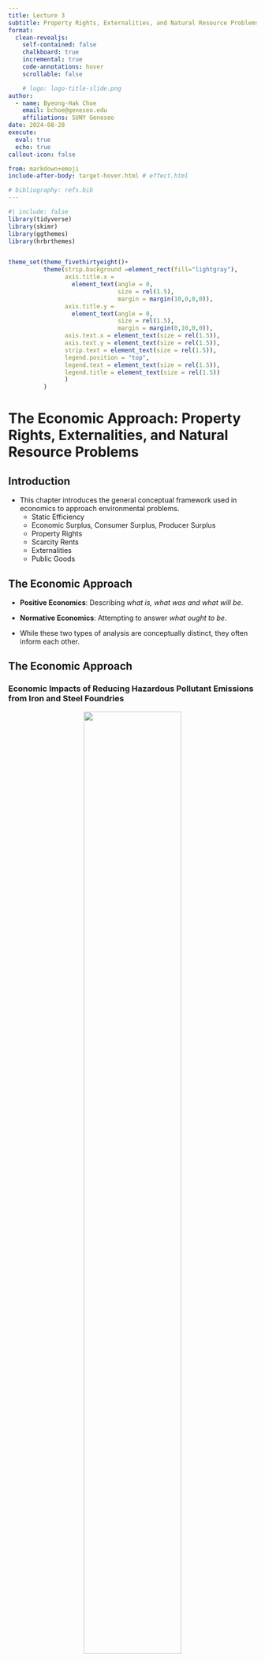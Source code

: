 ```yaml
---
title: Lecture 3
subtitle: Property Rights, Externalities, and Natural Resource Problems
format:
  clean-revealjs:
    self-contained: false
    chalkboard: true
    incremental: true
    code-annotations: hover
    scrollable: false

    # logo: logo-title-slide.png
author:
  - name: Byeong-Hak Choe
    email: bchoe@geneseo.edu
    affiliations: SUNY Geneseo
date: 2024-08-28
execute: 
  eval: true
  echo: true
callout-icon: false

from: markdown+emoji
include-after-body: target-hover.html # effect.html

# bibliography: refs.bib
---
```



```r
#| include: false
library(tidyverse)
library(skimr)
library(ggthemes)
library(hrbrthemes)


theme_set(theme_fivethirtyeight()+
          theme(strip.background =element_rect(fill="lightgray"),
                axis.title.x = 
                  element_text(angle = 0,
                               size = rel(1.5),
                               margin = margin(10,0,0,0)),
                axis.title.y = 
                  element_text(angle = 0,
                               size = rel(1.5),
                               margin = margin(0,10,0,0)),
                axis.text.x = element_text(size = rel(1.5)),
                axis.text.y = element_text(size = rel(1.5)),
                strip.text = element_text(size = rel(1.5)),
                legend.position = "top",
                legend.text = element_text(size = rel(1.5)),
                legend.title = element_text(size = rel(1.5))
                )
          )
```




# The Economic Approach: Property Rights, Externalities, and Natural Resource Problems {background-color="#1c4982"}


## Introduction

- This chapter introduces the general conceptual framework used in economics to approach environmental problems.
  - Static Efficiency
  - Economic Surplus, Consumer Surplus, Producer Surplus
  - Property Rights
  - Scarcity Rents
  - Externalities
  - Public Goods



## The Economic Approach

- **Positive Economics**: Describing *what is, what was and what will be*.

- **Normative Economics**: Attempting to answer *what ought to be*.

- While these two types of analysis are conceptually distinct, they often inform each other. 


## The Economic Approach
### Economic Impacts of Reducing Hazardous Pollutant Emissions from Iron and Steel Foundries

<div style="text-align: center; width: 80%; margin: auto;">
  <img src="https://bcdanl.github.io/lec_figs/iron-steel-polution.png" style="width: 70%; margin-bottom: -20px;">
  <p style="font-weight: bold;"></p>
</div>

- The U.S. Environmental Protection Agency (EPA) developed a "control technology standard" to reduce hazardous air pollutant emissions from iron and steel foundries.

- How large would the impacts of the standard on production cost at affected facilities?



## The Economic Approach
### Economic Impacts of Reducing Hazardous Pollutant Emissions from Iron and Steel Foundries

- The rule would increase production costs by $21.73 million annually for existing sources.

- The analysis projected small price increases: 0.1% for iron castings and 0.05% for steel castings.

- Iron foundries using cupola furnaces and consumers of iron foundry products would experience the primary impact.

- The analysis showed the impacts were below the $100 million threshold, avoiding the need for an extensive review by the Office of Management and Budget.

- The findings helped reduce opposition by demonstrating the minimal expected economic impacts.



<!-- - The positive analysis helped shape a more informed and efficient policy decision by providing a clear picture of the economic consequences without dictating whether the policy should or should not be implemented.  -->

<!-- This demonstrates that even though positive analysis doesn’t directly address the desirability of a policy, it is instrumental in the overall decision-making process by clarifying the likely outcomes of different actions. -->


## Economic Efficiency
### Static Efficiency
$$
\text{(Economic Surplus)} \,=\, \text{(Consumer Surplus)} \,+\, \text{(Producer Surplus)}
$$

- An allocation of resources satisfies the **static efficiency** criterion if the economic surplus derived from those resources is maximized by that allocation.




## Economic Efficiency
### Consumer Surplus (CS)



:::: {.columns}

::: {.column width="60%"}
<div style="text-align: center; width: 100%; margin: auto;">
  <img src="https://bcdanl.github.io/lec_figs/tl-fig2-1.png" style="width: 100%; margin-bottom: -20px;">
  <p style="font-weight: bold;"></p>
</div>

:::

::: {.column width="40%"}

- CS is the value that consumers receive from an allocation minus what it costs them.
  
- CS is measured as the area under the demand curve minus the consumer’s cost.
  - Why?

:::
::::





## Economic Efficiency
### Producer Surplus (PS)



:::: {.columns}

::: {.column width="60%"}
<div style="text-align: center; width: 100%; margin: auto;">
  <img src="https://bcdanl.github.io/lec_figs/tl-fig2-2.png" style="width: 100%; margin-bottom: -20px;">
  <p style="font-weight: bold;"></p>
</div>

:::

::: {.column width="40%"}

- PS is the difference between the amount that a seller receives minus what the seller would be willing to accept for the good

- PS is the area under the price line that lies above the supply curve.
  - Why?

:::
::::





## Economic Efficiency
### Review on MC/MB curves


:::: {.panel-tabset}



## MB and Demand
- In a perfectly competitive market, a marginal benefit ($MB$) curve is essentially synonymous with a demand curve.
  - Each point on the demand curve represents the maximum price a consumer is willing to pay for a specific quantity of the good. 
  - This willingness to pay is directly related to the $MB$ of the next unit of the good.
  - Consumers are willing to buy an additional unit of a good only if the $MB$ of that unit is greater than or equal to its price.
  - The $MB$ curve shows how many units consumers are willing to purchase at each price, which is the *demand* curve.


## MC and Supply
- In a perfectly competitive market, a firm's marginal cost ($MC$) curve can be thought of as its supply curve:
  - $MC$ is a cost of producing one more unit of a good.
  - Firms aim to maximize profit by producing where $MC$ equals marginal revenue ($MR$). 
  - The market price ($P$) that a firm can charge for its product is determined by the market and is equal to its $MR$.
  - Therefore, the firms produce the quantity where $MC$ equals $P$.
    - The $MC$ curve directly determines how much the firms will *supply* at any given price. 

::::


## Property Rights
### Property Rights and Efficient Market Allocations

- **Property rights** refers to a bundle of entitlements defining the owner’s rights, privileges, and limitations for use of the resource.
  - Can be vested in individuals, firms, or the state.
  - Understanding property rights allows us to better understand how natural resource problems arise from government and market allocations.



## Property Rights
### Efficient Property Right Structures

- **Exclusivity**: All the benefits and costs should only accrue to the owner.

- **Transferability**: Property rights should be transferred to others.

- **Enforceability**: Property rights should be secure from seizure or encroachment.



## Property Rights
### Efficient Property Right Structures


:::: {.columns}

::: {.column width="60%"}
<div style="text-align: center; width: 100%; margin: auto;">
  <img src="https://bcdanl.github.io/lec_figs/tl-fig2-3.png" style="width: 100%; margin-bottom: -20px;">
  <p style="font-weight: bold;"></p>
</div>

:::

::: {.column width="40%"}

- In a system with well-defined property rights and competitive markets in which to sell those rights, the actions of self-interested individuals will result in an efficient equilibrium.


:::
::::




## Property Rights
### Water Rights in Agriculture


:::: {.columns}

::: {.column width="50%"}
<div style="text-align: center; width: 100%; margin: auto;">
  <img src="https://bcdanl.github.io/lec_figs/water-property-right-ag.png" style="width: 100%; margin-bottom: -20px;">
  <p style="font-weight: bold;"></p>
</div>

:::

::: {.column width="50%"}

- Consider a region where water is a *scarce* natural resource, and there are well-defined property rights for water usage, particularly among farmers in agricultural production. 
- In this region, a competitive market exists where these water rights can be bought and sold.

:::
::::





## Property Rights
### Water Rights in Agriculture	

:::: {.panel-tabset}

## Producers

::: {.nonincremental}
  - Farmers hold water rights and aim to maximize their surplus by using water efficiently to grow crops that yield the highest profit. 
  - If a particular farmer finds that selling a portion of their water rights in the market would yield a higher return than using that water for low-value crops, they may choose to sell.

:::

## Consumers
::: {.nonincremental}

  - Other farmers or industries in the region, needing water for higher-value crops or more profitable uses, are willing to buy water rights. 
  - They seek to maximize their surplus by obtaining water that enables them to produce more efficiently or profitably.

:::

## Market Outcome
::: {.nonincremental}

  - The price of water rights reflects the supply and demand for water.
  - As self-interested farmers sell or buy water rights based on their own profit-maximizing decisions, water is allocated to its most valuable use.

::: 

::::

## Property Rights
### PS, Scarcity Rent, and Long-Run Competitive Equilibrium

- In the short-run, 
$$
\overbrace{PS}^{\text{Producer}\\\,\text{ Surplus}} \,=\, \overbrace{\Pi}^{\text{Profits}} + \overbrace{FC}^{\text{Fixed}\\\,\text{Cost}}
$$
- This is because:
$$
\begin{align}
\overbrace{\Pi}^{\text{Profits}} &\,=\, \overbrace{TR}^{\text{Total Revenue}} \,–\, \overbrace{VC}^{\text{Variable}\\\;\;\text{Cost}} \,–\, \overbrace{FC}^{\text{Fixed}\\\,\text{Cost}}\\
\quad\\
\underbrace{PS}_{\text{Producer}\\\,\text{ Surplus}} &\,=\, \underbrace{TR}_{\text{Total Revenue}} \,–\, \underbrace{VC}_{\text{Variable}\\\;\;\text{Cost}}
\end{align}
$$

- Thus, $PS \,=\, \Pi + FC$ in the short-run.


## Property Rights
### PS, Scarcity Rent, and Long-Run Competitive Equilibrium

- In the long run,
$$
\overbrace{PS}^{\text{Producer}\\\,\text{ Surplus}} \,=\, \overbrace{\Pi}^{\text{Profit}} \,+\, \text{(Rent)}
$$

- $\text{Rent}$: return to scarce inputs owned by the producer.
- Under perfect competition, 
  - Long-run profits equal zero;
  - Any $PS$ in natural resource industries in the long-run equals rent.

- This $PS$ in long-run equilibrium is called **scarcity rent**.
  - Cannot be eliminated by competition due to scarcity of natural resources.



## Property Rights
### Scarcity Rents in New England Fisheries

<div style="text-align: center; width: 80%; margin: auto;">
  <img src="https://bcdanl.github.io/lec_figs/new-england-fisheries.jpeg" style="width: 85%; margin-bottom: -20px;">
  <p style="font-weight: bold;"></p>
</div>


- Data suggest that fishing off the New England coast would need be reduced by about 70% to eliminate overfishing and achieve an efficient harvest.

- This would generate a scarcity rent of about $130 million.

- If this were collected by the government, it would be sufficient to compensate those boats put out of business due to fishing restrictions.

